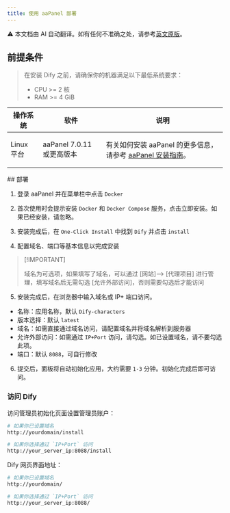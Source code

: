 ```yaml
---
title: 使用 aaPanel 部署
---
```


<Note> ⚠️ 本文档由 AI 自动翻译。如有任何不准确之处，请参考[英文原版](/en/self-hosting/platform-guides/bt-panel)。</Note>


## 前提条件

> 在安装 Dify 之前，请确保你的机器满足以下最低系统要求：
>
> * CPU >= 2 核
> * RAM >= 4 GiB

<table>
  <thead>
    <tr>
      <th>操作系统</th>
      <th>软件</th>
      <th>说明</th>
    </tr>
  </thead>
  <tbody>
    <tr>
      <td>Linux 平台</td>
      <td>
        <p>aaPanel 7.0.11 或更高版本</p>
      </td>
      <td>有关如何安装 aaPanel 的更多信息，请参考 <a href="https://www.aapanel.com/new/download.html#install">aaPanel 安装指南</a>。</td>
    </tr>
  </tbody>
</table>
## 部署

1. 登录 aaPanel 并在菜单栏中点击 `Docker`

2. 首次使用时会提示安装 `Docker` 和 `Docker Compose` 服务，点击立即安装。如果已经安装，请忽略。
  
3. 安装完成后，在 `One-Click Install` 中找到 `Dify` 并点击 `install`

4. 配置域名、端口等基本信息以完成安装
> \[!IMPORTANT]
>
> 域名为可选项，如果填写了域名，可以通过 [网站]--> [代理项目] 进行管理，填写域名后无需勾选 [允许外部访问]，否则需要勾选后才能访问

5. 安装完成后，在浏览器中输入域名或 IP+ 端口访问。
- 名称：应用名称，默认 `Dify-characters`
- 版本选择：默认 `latest`
- 域名：如需直接通过域名访问，请配置域名并将域名解析到服务器
- 允许外部访问：如需通过 `IP+Port` 访问，请勾选。如已设置域名，请不要勾选此项。
- 端口：默认 `8088`，可自行修改

6. 提交后，面板将自动初始化应用，大约需要 `1-3` 分钟。初始化完成后即可访问。

### 访问 Dify

访问管理员初始化页面设置管理员账户：

```bash
# 如果你已设置域名
http://yourdomain/install

# 如果你选择通过 `IP+Port` 访问
http://your_server_ip:8088/install
```

Dify 网页界面地址：

```bash
# 如果你已设置域名
http://yourdomain/

# 如果你选择通过 `IP+Port` 访问
http://your_server_ip:8088/
```
